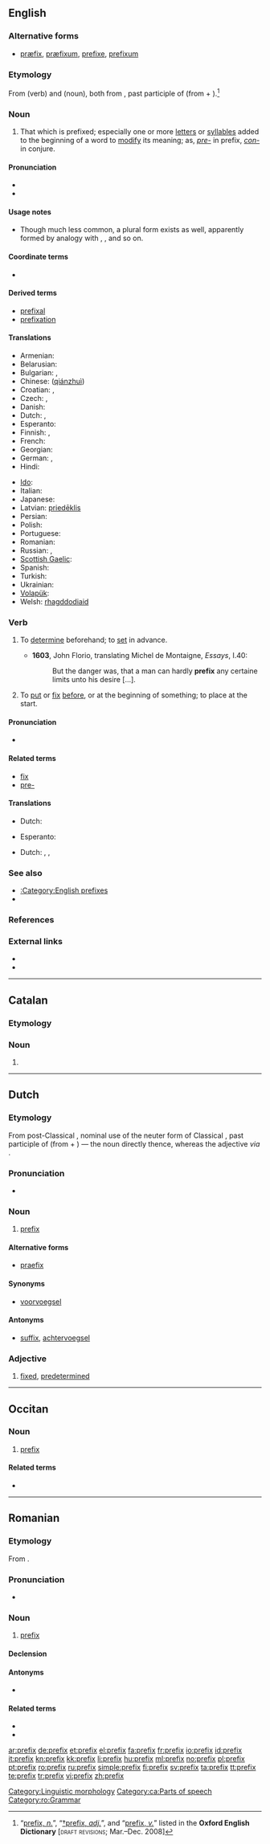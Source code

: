 {{also|préfix}}
==English==
===Alternative forms===
* [[præfix]], [[præfixum]], [[prefixe]], [[prefixum]]

===Etymology===
From {{etyl|frm}} {{term|prefixer}} (verb) and {{etyl|LL.}} {{term|praefixum}} (noun), both from {{etyl|la|en}} {{term|praefixus|lang=la}}, past participle of {{term|praefigo|praefīgō|I (fix, fasten, set up) in front”, “I fix on the (end, extremity)|lang=la}} (from {{term|prae-||before|lang=la}} + {{term|figo|fīgō|I fix”, “I fasten”, “I affix|lang=la}}).<ref name="OED">“[http://dictionary.oed.com/cgi/entry/50186993?query_type=word&queryword=prefix&first=1&max_to_show=10&sort_type=alpha&result_place=1&search_id=RL6G-bUCtrm-13467&hilite=50186993 prefix, ''n.'']”, “[http://dictionary.oed.com/cgi/entry/50186994?query_type=word&queryword=prefix&first=1&max_to_show=10&sort_type=alpha&search_id=RL6G-bUCtrm-13467&result_place=1 †prefix, ''adj.'']”, and “[http://dictionary.oed.com/cgi/entry/50186995?query_type=word&queryword=prefix&first=1&max_to_show=10&sort_type=alpha&search_id=RL6G-bUCtrm-13467&result_place=1 prefix, ''v.'']” listed in the '''Oxford English Dictionary''' [<span style="font-variant:small-caps">draft revisions</span>; Mar.–Dec. 2008]</ref>

===Noun===
{{en-noun|prefixes}}

# That which is prefixed; especially one or more [[letter]]s or [[syllable]]s added to the beginning of a word to [[modify]] its meaning; as, ''[[pre-]]'' in prefix, ''[[con-]]'' in conjure.

====Pronunciation====
* {{IPA|/ˈpɹiːfɪks/}}
* {{audio|en-us-prefix.ogg|Audio (US)}}

====Usage notes====
* Though much less common, a plural form {{term|prefices}} exists as well, apparently formed by analogy with {{term|index|index–indices}}, {{term|appendix|appendix–appendices}}, and so on.

====Coordinate terms====
* {{affixes}}

====Derived terms====
* [[prefixal]]
* [[prefixation]]

====Translations====
{{trans-top|letters at the beginning of a word}}
* Armenian: {{t-|hy|նախածանց|tr=naxaçanc’}}
* Belarusian: {{t|be|прыстаўка|f|tr=prystáŭka|xs=Belarusian}}
* Bulgarian: {{t|bg|представка|f|tr=predstávka}},  {{t+|bg|префикс|m|tr=prefíks}}
* Chinese: {{zh-ts|前綴|前缀}} ([[qián]][[zhuì]])
* Croatian: {{t-|hr|prefiks|m}}, {{t-|hr|predmetak|m}}
* Czech: {{t-|cs|předpona|f}},  {{t-|cs|prefix|m}}
* Danish: {{t+|da|præfiks|n}}
* Dutch: {{t+|nl|voorvoegsel|n}}, {{t-|nl|prefix|n}}
* Esperanto: {{t-|eo|prefikso|xs=Esperanto}}
* Finnish: {{t+|fi|prefiksi}}, {{t-|fi|etuliite}}
* French: {{t+|fr|préfixe|m}}
* Georgian: {{t-|ka|პრეფიქსი|tr=prep’ik’si|sc=Geor|xs=Georgian}}
* German: {{t+|de|Präfix}}, {{t|de|Vorsilbe|f}}
* Hindi: {{t|hi|उपसर्ग |m|tr=upsarg|xs=Hindi}}
{{trans-mid}}
* [[Ido]]: {{t+|io|prefixo|xs=Ido}}
* Italian: {{t+|it|prefisso|m}}
* Japanese: {{t-|ja|接頭辞|tr=settōji|sc=Jap}}
* Latvian: [[priedēklis]] {{m}}
* Persian: {{t|fa|پیشوند|tr=pišvand|xs=Persian}}
* Polish: {{t+|pl|przedrostek|m}}
* Portuguese: {{t+|pt|prefixo|m}}
* Romanian: {{t+|ro|prefix|n}}
* Russian: {{t|ru|приставка|f|tr=pristávka}}, {{t+|ru|префикс|m|tr=pr'éfiks}}
* [[Scottish Gaelic]]: {{t-|gd|ro-leasachan|m|xs=Scottish Gaelic}}
* Spanish: {{t+|es|prefijo|m}}
* Turkish: {{t+|tr|önek}}
* Ukrainian: {{t+|uk|префікс|m|tr=préfiks|xs=Ukrainian}}
* [[Volapük]]: {{t|vo|foyümot}}
* Welsh: [[rhagddodiaid]] {{m}}
{{trans-bottom}}

===Verb===
{{en-verb|prefix|es}}

# {{transitive}} To [[determine]] beforehand; to [[set]] in advance. {{defdate|from 15th c.}}
#*'''1603''', John Florio, translating Michel de Montaigne, ''Essays'', I.40:
#*:But the danger was, that a man can hardly '''prefix''' any certaine limits unto his desire [...].
# {{transitive}} To [[put]] or [[fix]] [[before]], or at the beginning of something; to place at the start. {{defdate|from 16th c.}}

====Pronunciation====
* {{IPA|/pɹiːˈfɪks/}}

====Related terms====
* [[fix]]
* [[pre-]]

====Translations====
{{trans-top|put or fix before, or at the beginning of}}
* Dutch: {{t|nl|voorvoegen}}
{{trans-mid}}
* Esperanto: {{t-|eo|prefiksi|xs=Esperanto}}
{{trans-bottom}}

{{trans-top|set or appoint beforehand}}
* Dutch: {{t+|nl|op}} {{t|nl|voorhand}} {{t-|nl|vastleggen}}, {{t|nl|arrangeren}}, {{t+|nl|regelen}}
{{trans-mid}}
{{trans-bottom}}

===See also===
* [[:Category:English prefixes]]
* {{pedia}}

===References===
<references/>

===External links===
* {{R:Webster 1913}}
* {{R:Century 1911}}

[[Category:Linguistic morphology]]

----

==Catalan==

===Etymology===
{{etyl|la|ca}} {{term|praefixum|lang=la}}

===Noun===
{{ca-noun|m|prefixos}}

# {{l|en|prefix}}

[[Category:ca:Parts of speech]]

----

==Dutch==

===Etymology===
From post-Classical {{etyl|la|nl}} {{term|praefixum|lang=la}}, nominal use of the neuter form of Classical {{etyl|la|nl}} {{term|praefixus|lang=la}}, past participle of {{term|praefigo|praefīgō|I (fix, fasten, set up) in front”, “I fix on the (end, extremity)|lang=la}} (from {{term|prae-||before|lang=la}} + {{term|figo|fīgō|I fix”, “I fasten”, “I affix|lang=la}}) — the noun directly thence, whereas the adjective ''via'' {{etyl|fr|nl}} {{term|préfixe|lang=fr}}.

===Pronunciation===
* {{IPA|/prefɪks/|lang=nl}}

===Noun===
{{nl-noun2|n}}

# [[#English|prefix]]

====Alternative forms====
* [[praefix]] {{i|archaic}}

====Synonyms====
* [[voorvoegsel]]

====Antonyms====
* [[suffix]], [[achtervoegsel]]

===Adjective===
{{nl-adj}}

# {{obsolete}} [[fixed]], [[predetermined]]

----

==Occitan==

===Noun===
{{infl|oc|noun|g=m}}

# {{grammar|lang=oc}} [[#English|prefix]]

====Related terms====
* {{l|oc|sufix}}

----

==Romanian==

===Etymology===
From {{etyl|fr|ro}} {{term|préfixe|lang=fr}}.

===Pronunciation===
* {{IPA|/pɾeˈfiks/|lang=ro}}

===Noun===
{{ro-noun|n|prefixe}}

# [[#English|prefix]]

====Declension====
{{ro-noun-n|pl=prefixe|def=prefixul}}

====Antonyms====
* {{l|ro|suffix}}

====Related terms====
* {{l|ro|afix}}
* {{l|ro|infix}}

[[Category:ro:Grammar]]

[[ar:prefix]]
[[de:prefix]]
[[et:prefix]]
[[el:prefix]]
[[fa:prefix]]
[[fr:prefix]]
[[io:prefix]]
[[id:prefix]]
[[it:prefix]]
[[kn:prefix]]
[[kk:prefix]]
[[li:prefix]]
[[hu:prefix]]
[[ml:prefix]]
[[no:prefix]]
[[pl:prefix]]
[[pt:prefix]]
[[ro:prefix]]
[[ru:prefix]]
[[simple:prefix]]
[[fi:prefix]]
[[sv:prefix]]
[[ta:prefix]]
[[tt:prefix]]
[[te:prefix]]
[[tr:prefix]]
[[vi:prefix]]
[[zh:prefix]]